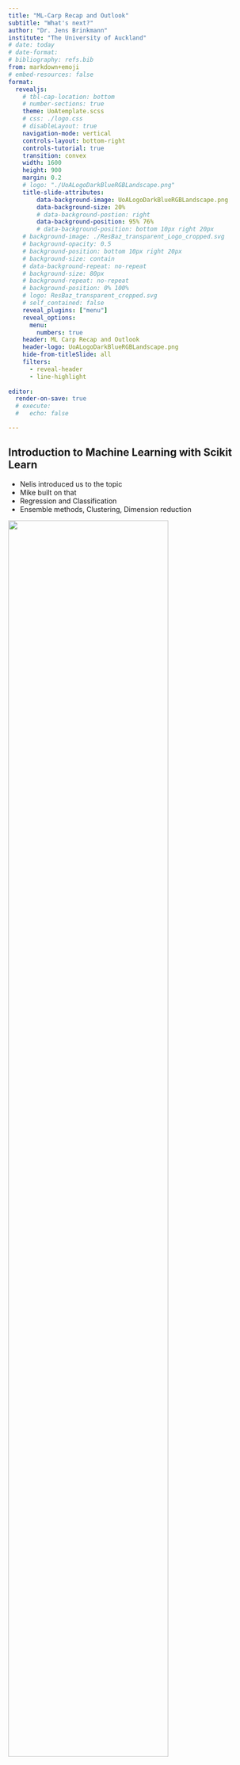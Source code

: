```yaml
---
title: "ML-Carp Recap and Outlook"
subtitle: "What's next?"
author: "Dr. Jens Brinkmann"
institute: "The University of Auckland"
# date: today
# date-format: 
# bibliography: refs.bib
from: markdown+emoji
# embed-resources: false
format:
  revealjs:
    # tbl-cap-location: bottom
    # number-sections: true
    theme: UoAtemplate.scss
    # css: ./logo.css
    # disableLayout: true
    navigation-mode: vertical
    controls-layout: bottom-right
    controls-tutorial: true
    transition: convex
    width: 1600
    height: 900
    margin: 0.2
    # logo: "./UoALogoDarkBlueRGBLandscape.png"
    title-slide-attributes:
        data-background-image: UoALogoDarkBlueRGBLandscape.png
        data-background-size: 20%
        # data-background-postion: right
        data-background-position: 95% 76%
        # data-background-position: bottom 10px right 20px
    # background-image: ./ResBaz_transparent_Logo_cropped.svg
    # background-opacity: 0.5
    # background-position: bottom 10px right 20px
    # background-size: contain
    # data-background-repeat: no-repeat
    # background-size: 80px
    # background-repeat: no-repeat
    # background-position: 0% 100%
    # logo: ResBaz_transparent_cropped.svg
    # self_contained: false
    reveal_plugins: ["menu"]
    reveal_options:
      menu:
        numbers: true
    header: ML Carp Recap and Outlook
    header-logo: UoALogoDarkBlueRGBLandscape.png
    hide-from-titleSlide: all
    filters:
      - reveal-header
      - line-highlight
    
editor:
  render-on-save: true
  # execute:
  #   echo: false

--- 
```





## Introduction to Machine Learning with Scikit Learn
- Nelis introduced us to the topic 
- Mike built on that 
- Regression and Classification
- Ensemble methods, Clustering, Dimension reduction


::: {.r-stack}
![](regression_example.png){.fragment width=80% .fade-in-then-out}

![](e3_dt_space_2.png){.fragment width=100% .fade-in-then-out}

:::





## Introduction to Deep Learning
- Nidhi switched from generic ML to Deep Learning (DL)
- Some aspects (there are more:)   
  - ML: is non-stoachstic; similar if not the same result
  - DL: non-convex and complex
  - DL: only estimated/non-deterministic results/*every run can differ a bit*
  - DL: of uses neural networks, but also DBN, VAEs, etc.
  - DL: tends to use way more resources (CPU/GPU)
  - ML: Can still solve a lot of real-world issues using limilted resources



## Workflows for heavier computation
- Google Colab vs. ~~locally installed Jupyter Notebooks~~ or ~~Plain Vanilla Python~~
  - Do all use Colab 'in the real world' all the time? No!
  	- [VSCode](https://code.visualstudio.com/)
  	- Python locally installed
    	- Virtual Environment
    	- `pip install`
  	- using GPU/[Nectar](https://research-hub.auckland.ac.nz/research-software-and-computing/advanced-compute/nectar-research-cloud)/...

# Recommended next steps
- This was a lot of content!
- Go through the examples in the near future / try to practice these techniques in your own research context
  - Set yourself a deadline
  - not: *I will do that one day*; that day never comes!
- Please fill out the [Survey](https://auckland.au1.qualtrics.com/jfe/form/SV_7QKm5JodbHrRaWW) before leaving this session
- Join the [Hacky Hour](https://research-hub.auckland.ac.nz/digital-research-skills/hacky-hour) channel
  - Hacky Hour - Tuesdays 3-4pm [on Zoom]([link](https://auckland.zoom.us/my/hackyhour))
  - Our instructors/helpers will be on hand for the next 4 Hacky Hour sessions to help you apply what we’ve covered this week.

# Kaggle
[Kaggle](https://www.kaggle.com/) is an AI community aimed at getting a better understanding/practice.
There are competitions that we can recommend:

- Regression:
  - [House Prices](https://www.kaggle.com/competitions/house-prices-advanced-regression-techniques/data) :house:
- Classification:
  - [Titanic](https://www.kaggle.com/competitions/spaceship-titanic/data) :ship:
  - [Spaceship Titanic](https://www.kaggle.com/competitions/spaceship-titanic/data) 🛰️ :ship:
  - [mnist digit recognition](https://www.kaggle.com/competitions/digit-recognizer/data) :pen: (probably quite a bit harder just because of the data input/processing)
  
(Alternative to Kaggle: [Scikit Toy Datasets](https://scikit-learn.org/stable/datasets/toy_dataset.html))

# Links to Teaching Material and Slides

- [ML content](https://mike-ivs.github.io/machine-learning-novice-sklearn/)
- [DL content](https://carpentries-incubator.github.io/deep-learning-intro/)
- [DL slide deck](https://drive.google.com/file/d/10cgZIeasB-yhU9DX87AaxPHlueuDym8u/view?usp=sharing)
- [This Deck of Slides](https://jensbri.github.io/QuartoSlides/ML-Recap#/title-slide)


# Good luck

- Stay in touch with us on your ML/DL/AI journey
- Use it or lose it
- ML/DL tools are valuable to your research now and your research or other career path

